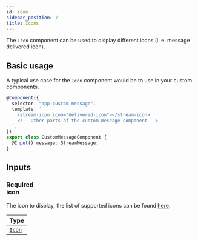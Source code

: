 ```yaml
---
id: icon
sidebar_position: 7
title: Icons
---
```


The `Icon` component can be used to display different icons (i. e. message delivered icon).

## Basic usage

A typical use case for the `Icon` component would be to use in your custom components.

```typescript
@Component({
  selector: "app-custom-message",
  template: `
    <stream-icon icon="delivered-icon"></stream-icon>
    <!-- Other parts of the custom message component -->
  `,
})
export class CustomMessageComponent {
  @Input() message: StreamMessage;
}
```

## Inputs

### <div class="label required basic">Required</div> icon

The icon to display, the list of supported icons can be found [here](https://github.com/GetStream/stream-chat-angular/tree/master/projects/stream-chat-angular/src/lib/icon/icon.component.ts).

| Type                                                                                                                               |
| ---------------------------------------------------------------------------------------------------------------------------------- |
| [`Icon`](https://github.com/GetStream/stream-chat-angular/tree/master/projects/stream-chat-angular/src/lib/icon/icon.component.ts) |
